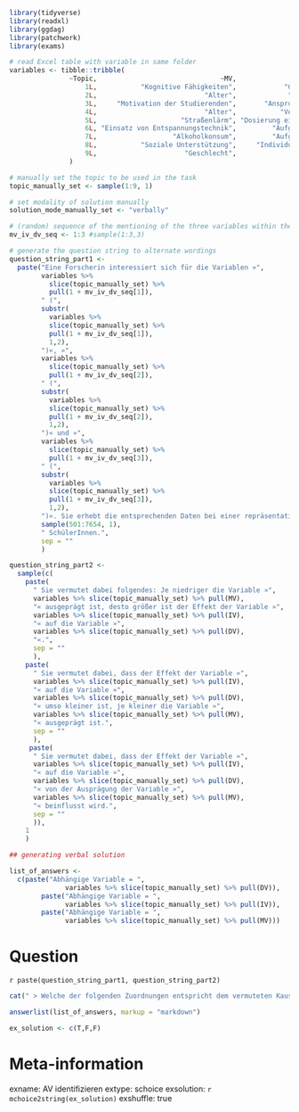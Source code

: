 ```r
library(tidyverse)
library(readxl)
library(ggdag)
library(patchwork)
library(exams)

# read Excel table with variable in same folder
variables <- tibble::tribble(
               ~Topic,                               ~MV,                             ~IV,                               ~DV,
                   1L,           "Kognitive Fähigkeiten",            "Gewissenhaftigkeit", "Schulische Leistungsentwicklung",
                   2L,                           "Alter",             "Menge an Freizeit",         "Nutzung sozialer Medien",
                   3L,     "Motivation der Studierenden",       "Anspruch eines Seminars",          "Bewertung des Seminars",
                   4L,                           "Alter",           "Verbale Intelligenz",              "Gedächtnisleistung",
                   5L,                     "Straßenlärm", "Dosierung eines Schlafmittels",                     "Schlafdauer",
                   6L, "Einsatz von Entspannungstechnik",         "Aufgewendete Lernzeit",                      "Lernerfolg",
                   7L,                   "Alkoholkonsum",         "Aufgewendete Lernzeit",                      "Lernerfolg",
                   8L,           "Soziale Unterstützung",     "Individueller Stresslevel",                  "Lebensqualität",
                   9L,                      "Geschlecht",              "Arbeitserfahrung",                          "Gehalt"
               )

# manually set the topic to be used in the task
topic_manually_set <- sample(1:9, 1)

# set modality of solution manually
solution_mode_manually_set <- "verbally"

# (random) sequence of the mentioning of the three variables within the topic 
mv_iv_dv_seq <- 1:3 #sample(1:3,3)

# generate the question string to alternate wordings 
question_string_part1 <- 
  paste("Eine Forscherin interessiert sich für die Variablen »",
        variables %>% 
          slice(topic_manually_set) %>% 
          pull(1 + mv_iv_dv_seq[1]),
        " (",
        substr(
          variables %>% 
          slice(topic_manually_set) %>% 
          pull(1 + mv_iv_dv_seq[1]), 
          1,2),
        ")«, »",
        variables %>% 
          slice(topic_manually_set) %>% 
          pull(1 + mv_iv_dv_seq[2]),
        " (",
        substr(
          variables %>% 
          slice(topic_manually_set) %>% 
          pull(1 + mv_iv_dv_seq[2]), 
          1,2),
        ")« und »",
        variables %>% 
          slice(topic_manually_set) %>% 
          pull(1 + mv_iv_dv_seq[3]),
        " (",
        substr(
          variables %>% 
          slice(topic_manually_set) %>% 
          pull(1 + mv_iv_dv_seq[3]), 
          1,2),
        ")«. Sie erhebt die entsprechenden Daten bei einer repräsentativen Stichprobe von ",
        sample(501:7654, 1),
        " SchülerInnen.", 
        sep = ""
        )

question_string_part2 <- 
  sample(c(
    paste(
      " Sie vermutet dabei folgendes: Je niedriger die Variable »",
      variables %>% slice(topic_manually_set) %>% pull(MV),
      "« ausgeprägt ist, desto größer ist der Effekt der Variable »",
      variables %>% slice(topic_manually_set) %>% pull(IV),
      "« auf die Variable »",
      variables %>% slice(topic_manually_set) %>% pull(DV),
      "«.",
      sep = ""
      ),
    paste(
      " Sie vermutet dabei, dass der Effekt der Variable »",
      variables %>% slice(topic_manually_set) %>% pull(IV),
      "« auf die Variable »",
      variables %>% slice(topic_manually_set) %>% pull(DV),
      "« umso kleiner ist, je kleiner die Variable »",
      variables %>% slice(topic_manually_set) %>% pull(MV),
      "« ausgeprägt ist.",
      sep = ""
      ),
     paste(
      " Sie vermutet dabei, dass der Effekt der Variable »",
      variables %>% slice(topic_manually_set) %>% pull(IV),
      "« auf die Variable »",
      variables %>% slice(topic_manually_set) %>% pull(DV),
      "« von der Ausprägung der Variable »",
      variables %>% slice(topic_manually_set) %>% pull(MV),
      "« beinflusst wird.",
      sep = ""
      )),
    1
    )
```



```r
## generating verbal solution

list_of_answers <- 
  c(paste("Abhängige Variable = ", 
              variables %>% slice(topic_manually_set) %>% pull(DV)),
        paste("Abhängige Variable = ", 
              variables %>% slice(topic_manually_set) %>% pull(IV)),
        paste("Abhängige Variable = ", 
              variables %>% slice(topic_manually_set) %>% pull(MV)))
```


Question
========
`r paste(question_string_part1, question_string_part2)`

```r
cat(" > Welche der folgenden Zuordnungen entspricht dem vermuteten Kausalzusammenhang?")

```


```r
answerlist(list_of_answers, markup = "markdown")
```


```r
ex_solution <- c(T,F,F) 

```


Meta-information
================
exname: AV identifizieren
extype: schoice
exsolution: `r mchoice2string(ex_solution)`
exshuffle: true